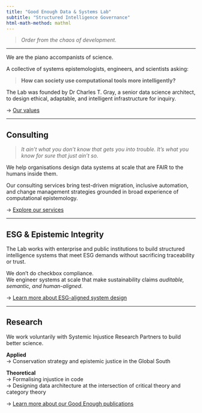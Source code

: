 ```yaml
---
title: "Good Enough Data & Systems Lab"
subtitle: "Structured Intelligence Governance"
html-math-method: mathml
---
```


> *Order from the chaos of development.*

---

We are the piano accompanists of science.

A collective of systems epistemologists, engineers, and scientists asking:

> **How can society use computational tools more intelligently?**

The Lab was founded by Dr Charles T. Gray, a senior data science architect, to design ethical, adaptable, and intelligent infrastructure for inquiry.

→ [Our values](values.qmd)

---

## Consulting

> *It ain't what you don't know that gets you into trouble. It's what you know for sure that just ain't so.*  

We help organisations design data systems at scale that are FAIR to the humans inside them.

Our consulting services bring test-driven migration, inclusive automation, and change management strategies grounded in broad experience of computational epistemology.

→ [Explore our services](consulting/consulting.qmd)

---

## ESG & Epistemic Integrity

The Lab works with enterprise and public institutions to build structured intelligence systems that meet ESG demands without sacrificing traceability or trust.

We don’t do checkbox compliance.  
We engineer systems at scale that make sustainability claims *auditable, semantic, and human-aligned*.

→ [Learn more about ESG-aligned system design](consulting/esg.qmd)

---

## Research

We work voluntarily with Systemic Injustice Research Partners to build better science.

**Applied**  
→ Conservation strategy and epistemic justice in the Global South  

**Theoretical**  
→ Formalising injustice in code  
→ Designing data architecture at the intersection of critical theory and category theory

→ [Learn more about our Good Enough publications](research/research.qmd)
